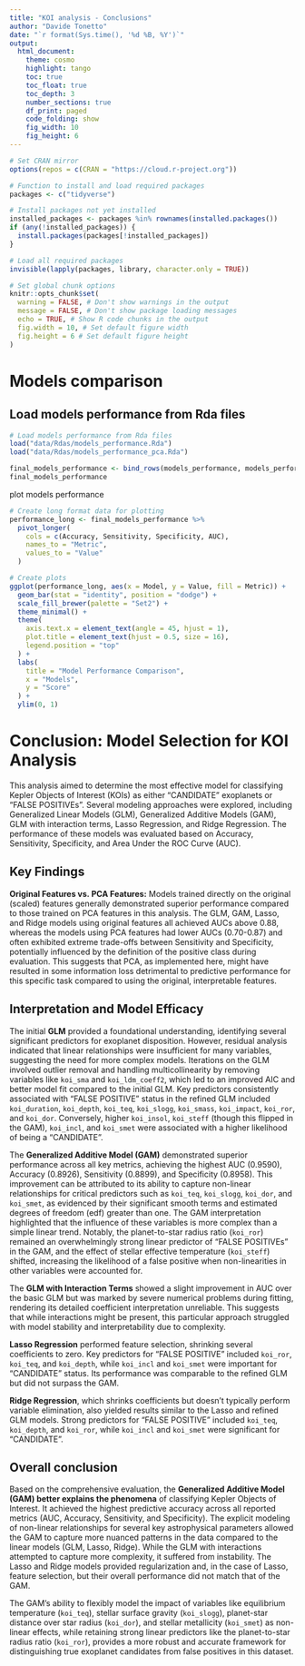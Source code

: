```yaml
---
title: "KOI analysis - Conclusions"
author: "Davide Tonetto"
date: "`r format(Sys.time(), '%d %B, %Y')`"
output:
  html_document:
    theme: cosmo          
    highlight: tango      
    toc: true             
    toc_float: true       
    toc_depth: 3          
    number_sections: true 
    df_print: paged       
    code_folding: show    
    fig_width: 10         
    fig_height: 6         
---
```


```r
# Set CRAN mirror
options(repos = c(CRAN = "https://cloud.r-project.org"))

# Function to install and load required packages
packages <- c("tidyverse")

# Install packages not yet installed
installed_packages <- packages %in% rownames(installed.packages())
if (any(!installed_packages)) {
  install.packages(packages[!installed_packages])
}

# Load all required packages
invisible(lapply(packages, library, character.only = TRUE))

# Set global chunk options
knitr::opts_chunk$set(
  warning = FALSE, # Don't show warnings in the output
  message = FALSE, # Don't show package loading messages
  echo = TRUE, # Show R code chunks in the output
  fig.width = 10, # Set default figure width
  fig.height = 6 # Set default figure height
)
```

# Models comparison
## Load models performance from Rda files
```r
# Load models performance from Rda files
load("data/Rdas/models_performance.Rda")
load("data/Rdas/models_performance_pca.Rda")

final_models_performance <- bind_rows(models_performance, models_performance_pca)
final_models_performance
```

plot models performance
```r
# Create long format data for plotting
performance_long <- final_models_performance %>%
  pivot_longer(
    cols = c(Accuracy, Sensitivity, Specificity, AUC),
    names_to = "Metric",
    values_to = "Value"
  )

# Create plots
ggplot(performance_long, aes(x = Model, y = Value, fill = Metric)) +
  geom_bar(stat = "identity", position = "dodge") +
  scale_fill_brewer(palette = "Set2") +
  theme_minimal() +
  theme(
    axis.text.x = element_text(angle = 45, hjust = 1),
    plot.title = element_text(hjust = 0.5, size = 16),
    legend.position = "top"
  ) +
  labs(
    title = "Model Performance Comparison",
    x = "Models",
    y = "Score"
  ) +
  ylim(0, 1)
```

# Conclusion: Model Selection for KOI Analysis
This analysis aimed to determine the most effective model for classifying Kepler Objects of Interest (KOIs) as either "CANDIDATE" exoplanets or "FALSE POSITIVEs". Several modeling approaches were explored, including Generalized Linear Models (GLM), Generalized Additive Models (GAM), GLM with interaction terms, Lasso Regression, and Ridge Regression. The performance of these models was evaluated based on Accuracy, Sensitivity, Specificity, and Area Under the ROC Curve (AUC).

## Key Findings
**Original Features vs. PCA Features:** Models trained directly on the original (scaled) features generally demonstrated superior performance compared to those trained on PCA features in this analysis. The GLM, GAM, Lasso, and Ridge models using original features all achieved AUCs above 0.88, whereas the models using PCA features had lower AUCs (0.70-0.87) and often exhibited extreme trade-offs between Sensitivity and Specificity, potentially influenced by the definition of the positive class during evaluation. This suggests that PCA, as implemented here, might have resulted in some information loss detrimental to predictive performance for this specific task compared to using the original, interpretable features.

## Interpretation and Model Efficacy
The initial **GLM** provided a foundational understanding, identifying several significant predictors for exoplanet disposition. However, residual analysis indicated that linear relationships were insufficient for many variables, suggesting the need for more complex models. Iterations on the GLM involved outlier removal and handling multicollinearity by removing variables like `koi_sma` and `koi_ldm_coeff2`, which led to an improved AIC and better model fit compared to the initial GLM. Key predictors consistently associated with "FALSE POSITIVE" status in the refined GLM included `koi_duration`, `koi_depth`, `koi_teq`, `koi_slogg`, `koi_smass`, `koi_impact`, `koi_ror`, and `koi_dor`. Conversely, higher `koi_insol`, `koi_steff` (though this flipped in the GAM), `koi_incl`, and `koi_smet` were associated with a higher likelihood of being a "CANDIDATE".

The **Generalized Additive Model (GAM)** demonstrated superior performance across all key metrics, achieving the highest AUC (0.9590), Accuracy (0.8926), Sensitivity (0.8899), and Specificity (0.8958). This improvement can be attributed to its ability to capture non-linear relationships for critical predictors such as `koi_teq`, `koi_slogg`, `koi_dor`, and `koi_smet`, as evidenced by their significant smooth terms and estimated degrees of freedom (edf) greater than one. The GAM interpretation highlighted that the influence of these variables is more complex than a simple linear trend. Notably, the planet-to-star radius ratio (`koi_ror`) remained an overwhelmingly strong linear predictor of "FALSE POSITIVEs" in the GAM, and the effect of stellar effective temperature (`koi_steff`) shifted, increasing the likelihood of a false positive when non-linearities in other variables were accounted for.

The **GLM with Interaction Terms** showed a slight improvement in AUC over the basic GLM but was marked by severe numerical problems during fitting, rendering its detailed coefficient interpretation unreliable. This suggests that while interactions might be present, this particular approach struggled with model stability and interpretability due to complexity.

**Lasso Regression** performed feature selection, shrinking several coefficients to zero. Key predictors for "FALSE POSITIVE" included `koi_ror`, `koi_teq`, and `koi_depth`, while `koi_incl` and `koi_smet` were important for "CANDIDATE" status. Its performance was comparable to the refined GLM but did not surpass the GAM.

**Ridge Regression**, which shrinks coefficients but doesn't typically perform variable elimination, also yielded results similar to the Lasso and refined GLM models. Strong predictors for "FALSE POSITIVE" included `koi_teq`, `koi_depth`, and `koi_ror`, while `koi_incl` and `koi_smet` were significant for "CANDIDATE".

## Overall conclusion

Based on the comprehensive evaluation, the **Generalized Additive Model (GAM) better explains the phenomena** of classifying Kepler Objects of Interest. It achieved the highest predictive accuracy across all reported metrics (AUC, Accuracy, Sensitivity, and Specificity). The explicit modeling of non-linear relationships for several key astrophysical parameters allowed the GAM to capture more nuanced patterns in the data compared to the linear models (GLM, Lasso, Ridge). While the GLM with interactions attempted to capture more complexity, it suffered from instability. The Lasso and Ridge models provided regularization and, in the case of Lasso, feature selection, but their overall performance did not match that of the GAM.

The GAM's ability to flexibly model the impact of variables like equilibrium temperature (`koi_teq`), stellar surface gravity (`koi_slogg`), planet-star distance over star radius (`koi_dor`), and stellar metallicity (`koi_smet`) as non-linear effects, while retaining strong linear predictors like the planet-to-star radius ratio (`koi_ror`), provides a more robust and accurate framework for distinguishing true exoplanet candidates from false positives in this dataset.
